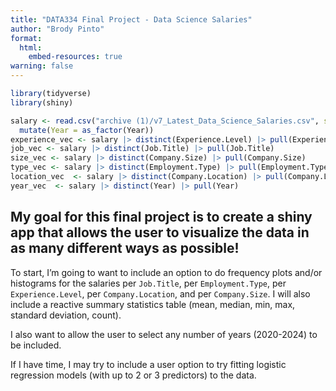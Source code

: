 ```yaml
---
title: "DATA334 Final Project - Data Science Salaries"
author: "Brody Pinto"
format: 
  html:
    embed-resources: true
warning: false
---
```


```r
library(tidyverse)
library(shiny)

salary <- read.csv("archive (1)/v7_Latest_Data_Science_Salaries.csv", stringsAsFactors = TRUE) |>
  mutate(Year = as_factor(Year))
experience_vec <- salary |> distinct(Experience.Level) |> pull(Experience.Level)
job_vec <- salary |> distinct(Job.Title) |> pull(Job.Title)
size_vec <- salary |> distinct(Company.Size) |> pull(Company.Size)
type_vec <- salary |> distinct(Employment.Type) |> pull(Employment.Type)
location_vec  <- salary |> distinct(Company.Location) |> pull(Company.Location)
year_vec  <- salary |> distinct(Year) |> pull(Year)
```

## My goal for this final project is to create a shiny app that allows the user to visualize the data in as many different ways as possible!

To start, I'm going to want to include an option to do frequency plots and/or histograms for the salaries per `Job.Title`, per `Employment.Type`, per `Experience.Level`, per `Company.Location`, and per `Company.Size`. I will also include a reactive summary statistics table (mean, median, min, max, standard deviation, count).

I also want to allow the user to select any number of years (2020-2024) to be included.

If I have time, I may try to include a user option to try fitting logistic regression models (with up to 2 or 3 predictors) to the data.



